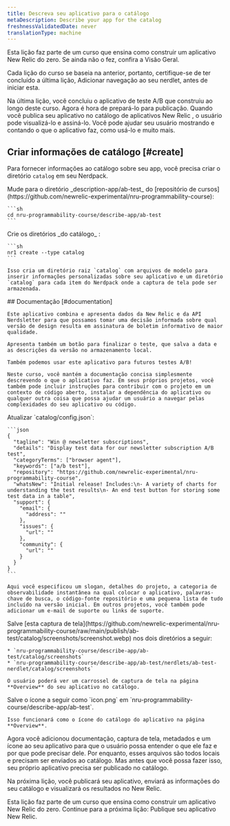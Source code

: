 ```yaml
---
title: Descreva seu aplicativo para o catálogo
metaDescription: Describe your app for the catalog
freshnessValidatedDate: never
translationType: machine
---
```


<Callout variant="tip">
  Esta lição faz parte de um curso que ensina como construir um aplicativo New Relic do zero. Se ainda não o fez, confira a Visão Geral.

  Cada lição do curso se baseia na anterior, portanto, certifique-se de ter concluído a última lição, Adicionar navegação ao seu nerdlet, antes de iniciar esta.
</Callout>

Na última lição, você concluiu o aplicativo de teste A/B que construiu ao longo deste curso. Agora é hora de prepará-lo para publicação. Quando você publica seu aplicativo no catálogo de aplicativos New Relic , o usuário pode visualizá-lo e assiná-lo. Você pode ajudar seu usuário mostrando e contando o que o aplicativo faz, como usá-lo e muito mais.

## Criar informações de catálogo [#create]

Para fornecer informações ao catálogo sobre seu app, você precisa criar o diretório `catalog` em seu Nerdpack.

<Steps>
  <Step>
    Mude para o diretório _description-app/ab-test_ do [repositório de cursos](https://github.com/newrelic-experimental/nru-programmability-course):

    ```sh
    cd nru-programmability-course/describe-app/ab-test
    ```
  </Step>

  <Step>
    Crie os diretórios _do catálogo_ :

    ```sh
    nr1 create --type catalog
    ```

    Isso cria um diretório raiz `catalog` com arquivos de modelo para inserir informações personalizadas sobre seu aplicativo e um diretório `catalog` para cada item do Nerdpack onde a captura de tela pode ser armazenada.
  </Step>

  <Step>
    ## Documentação [#documentation]

    Este aplicativo combina e apresenta dados da New Relic e da API Nerdsletter para que possamos tomar uma decisão informada sobre qual versão de design resulta em assinatura de boletim informativo de maior qualidade.

    Apresenta também um botão para finalizar o teste, que salva a data e as descrições da versão no armazenamento local.

    Também podemos usar este aplicativo para futuros testes A/B!

    Neste curso, você mantém a documentação concisa simplesmente descrevendo o que o aplicativo faz. Em seus próprios projetos, você também pode incluir instruções para contribuir com o projeto em um contexto de código aberto, instalar a dependência do aplicativo ou qualquer outra coisa que possa ajudar um usuário a navegar pelas complexidades do seu aplicativo ou código.
  </Step>

  <Step>
    Atualizar `catalog/config.json`:

    ```json
    {
      "tagline": "Win @ newsletter subscriptions",
      "details": "Display test data for our newsletter subscription A/B test",
      "categoryTerms": ["browser agent"],
      "keywords": ["a/b test"],
      "repository": "https://github.com/newrelic-experimental/nru-programmability-course",
      "whatsNew": "Initial release! Includes:\n- A variety of charts for understanding the test results\n- An end test button for storing some test data in a table",
      "support": {
        "email": {
          "address": ""
        },
        "issues": {
          "url": ""
        },
        "community": {
          "url": ""
        }
      }
    }
    ```

    Aqui você especificou um slogan, detalhes do projeto, a categoria de observabilidade instantânea na qual colocar o aplicativo, palavras-chave de busca, o código-fonte repositório e uma pequena lista de tudo incluído na versão inicial. Em outros projetos, você também pode adicionar um e-mail de suporte ou links de suporte.
  </Step>

  <Step>
    Salve [esta captura de tela](https://github.com/newrelic-experimental/nru-programmability-course/raw/main/publish/ab-test/catalog/screenshots/screenshot.webp) nos dois diretórios a seguir:

    * `nru-programmability-course/describe-app/ab-test/catalog/screenshots`
    * `nru-programmability-course/describe-app/ab-test/nerdlets/ab-test-nerdlet/catalog/screenshots`

    O usuário poderá ver um carrossel de captura de tela na página **Overview** do seu aplicativo no catálogo.
  </Step>

  <Step>
    Salve o ícone a seguir como `icon.png` em `nru-programmability-course/describe-app/ab-test`.

    Isso funcionará como o ícone do catálogo do aplicativo na página **Overview**.
  </Step>
</Steps>

Agora você adicionou documentação, captura de tela, metadados e um ícone ao seu aplicativo para que o usuário possa entender o que ele faz e por que pode precisar dele. Por enquanto, esses arquivos são todos locais e precisam ser enviados ao catálogo. Mas antes que você possa fazer isso, seu próprio aplicativo precisa ser publicado no catálogo.

Na próxima lição, você publicará seu aplicativo, enviará as informações do seu catálogo e visualizará os resultados no New Relic.

<Callout variant="tip">
  Esta lição faz parte de um curso que ensina como construir um aplicativo New Relic do zero. Continue para a próxima lição: Publique seu aplicativo New Relic.
</Callout>